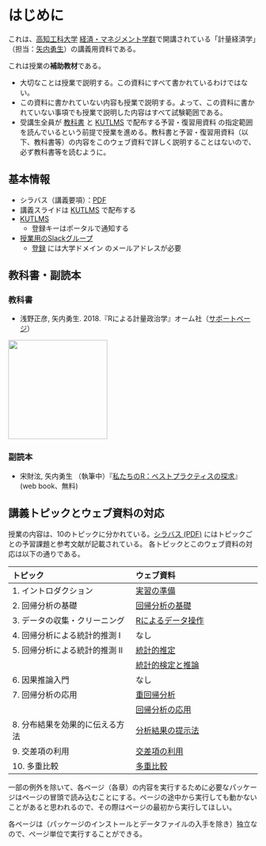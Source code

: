 # はじめに

これは、[高知工科大学](https://www.kochi-tech.ac.jp/) [経済・マネジメント学群](https://www.kochi-tech.ac.jp/academics/mng/)で開講されている「計量経済学」（担当：[矢内勇生](https://yukiyanai.github.io/jp/)）の講義用資料である。


:::callout-warning
これは授業の**補助教材**である。

- 大切なことは授業で説明する。この資料にすべて書かれているわけではない。
- この資料に書かれていない内容も授業で説明する。よって、この資料に書かれていない事項でも授業で説明した内容はすべて試験範囲である。
- 受講生全員が [教科書](index.html#sec-textbook) と [KUTLMS](https://lms.kochi-tech.ac.jp/course/view.php?id=3880) で配布する予習・復習用資料 の指定範囲を読んでいるという前提で授業を進める。教科書と予習・復習用資料（以下、教科書等）の内容をこのウェブ資料で詳しく説明することはないので、必ず教科書等を読むように。
:::

 
## 基本情報 {#sec-basicinfo}

- シラバス（講義要項）：[PDF](https://yukiyanai.github.io/jp/classes/metrics1/docs/syllabus-econometrics_2024-1Q.pdf)
- 講義スライドは [KUTLMS](https://lms.kochi-tech.ac.jp/course/view.php?id=3880) で配布する
- [KUTLMS](https://lms.kochi-tech.ac.jp/course/view.php?id=XXXX)
    - 登録キーはポータルで通知する
- [授業用のSlackグループ](https://kut-metrics-2024.slack.com)
    - [登録](https://join.slack.com/t/kut-metrics-2024/signup) には大学ドメイン のメールアドレスが必要

## 教科書・副読本 {#sec-refs}

### 教科書 {#sec-textbook}

- 浅野正彦, 矢内勇生. 2018.『Rによる計量政治学』オーム社（[サポートページ](https://github.com/yukiyanai/quant-methods-R)）

![](https://yukiyanai.github.io/jp/textbooks/images/quant-methods-R-cover.png){fig-alt="Rによる計量政治学" width="200"}

### 副読本 {#sec-rn4e}

- 宋財泫, 矢内勇生 （執筆中）『[私たちのR：ベストプラクティスの探求](http://www.jaysong.net/RBook/)』(web book、無料) 


## 講義トピックとウェブ資料の対応 {#sec-topics}

授業の内容は、10のトピックに分かれている。[シラバス (PDF)](https://yukiyanai.github.io/jp/classes/stat1/docs/syllabus-econometrics_2024-1Q.pdf) にはトピックごとの予習課題と参考文献が記載されている。 各トピックとこのウェブ資料の対応は以下の通りである。

| トピック                          | ウェブ資料                          |
|:----------------------------------|:----------------------------------- |
| 1\. イントロダクション            | [実習の準備](econometrics-prep.html)     |
| 2\. 回帰分析の基礎　　　　　　　　| [回帰分析の基礎](regression-intro.html)  |
| 3\. データの収集・クリーニング    | [Rによるデータ操作](data-handling.html)  |
| 4\. 回帰分析による統計的推測 I    | なし                                |
| 5\. 回帰分析による統計的推測 II   | [統計的推定](regression-estimation.html) |
|                                   | [統計的検定と推論](regression-test-inference.html)|
| 6\. 因果推論入門　                | なし                                |
| 7\. 回帰分析の応用                | [重回帰分析](multiple-regression.html)  |
|                                   | [回帰分析の応用](regression-misc.html)|
| 8\. 分布結果を効果的に伝える方法  | [分析結果の提示法](regression-reports.html)|
| 9\. 交差項の利用                  | [交差項の利用](interaction.html)        |
| 10\. 多重比較                     | [多重比較](multiple-comparison.html)    |

:::callout-warning
一部の例外を除いて、各ページ（各章）の内容を実行するために必要なパッケージはページの冒頭で読み込むことにする。ページの途中から実行しても動かないことがあると思われるので、その際はページの最初から実行してほしい。

各ページは（パッケージのインストールとデータファイルの入手を除き）独立なので、ページ単位で実行することができる。
:::
